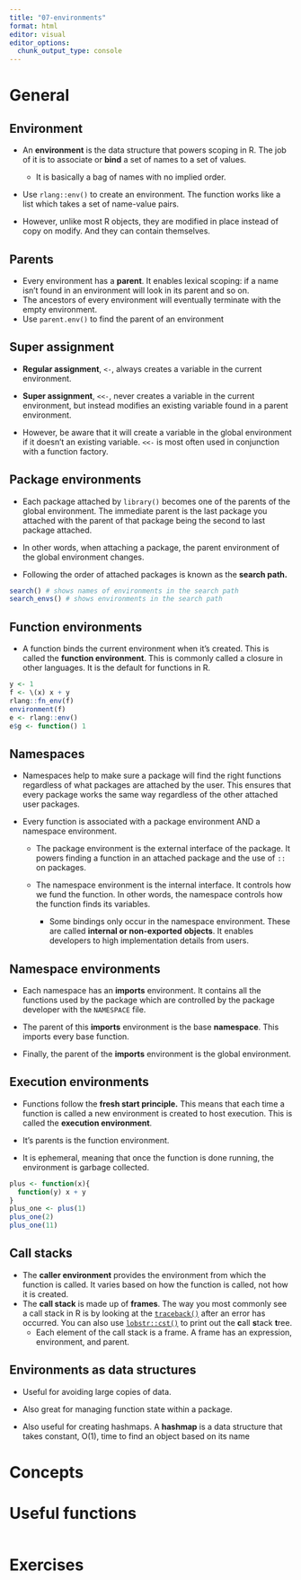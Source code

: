 ```yaml
---
title: "07-environments"
format: html
editor: visual
editor_options: 
  chunk_output_type: console
---
```


# General

## Environment

-   An **environment** is the data structure that powers scoping in R. The job of it is to associate or **bind** a set of names to a set of values.

    -   It is basically a bag of names with no implied order.

-   Use `rlang::env()` to create an environment. The function works like a list which takes a set of name-value pairs.

-   However, unlike most R objects, they are modified in place instead of copy on modify. And they can contain themselves.

## Parents

-   Every environment has a **parent**. It enables lexical scoping: if a name isn't found in an environment will look in its parent and so on.
-   The ancestors of every environment will eventually terminate with the empty environment.
-   Use `parent.env()` to find the parent of an environment

## Super assignment

-   **Regular assignment**, `<-`, always creates a variable in the current environment.

-   **Super assignment**, `<<-`, never creates a variable in the current environment, but instead modifies an existing variable found in a parent environment.

-   However, be aware that it will create a variable in the global environment if it doesn't an existing variable. `<<-` is most often used in conjunction with a function factory.

## Package environments

-   Each package attached by `library()` becomes one of the parents of the global environment. The immediate parent is the last package you attached with the parent of that package being the second to last package attached.

-   In other words, when attaching a package, the parent environment of the global environment changes.

-   Following the order of attached packages is known as the **search path.**

```r
search() # shows names of environments in the search path
search_envs() # shows environments in the search path
```

## Function environments

-   A function binds the current environment when it's created. This is called the **function environment**. This is commonly called a closure in other languages. It is the default for functions in R.

```r
y <- 1
f <- \(x) x + y
rlang::fn_env(f)
environment(f)
e <- rlang::env()
e$g <- function() 1
```

## Namespaces

-   Namespaces help to make sure a package will find the right functions regardless of what packages are attached by the user. This ensures that every package works the same way regardless of the other attached user packages.

-   Every function is associated with a package environment AND a namespace environment.

    -   The package environment is the external interface of the package. It powers finding a function in an attached package and the use of `::` on packages.

    -   The namespace environment is the internal interface. It controls how we fund the function. In other words, the namespace controls how the function finds its variables.

        -   Some bindings only occur in the namespace environment. These are called **internal or non-exported** **objects**. It enables developers to high implementation details from users.

## Namespace environments

-   Each namespace has an **imports** environment. It contains all the functions used by the package which are controlled by the package developer with the `NAMESPACE` file.

-   The parent of this **imports** environment is the base **namespace**. This imports every base function.

-   Finally, the parent of the **imports** environment is the global environment.

## Execution environments

-   Functions follow the **fresh start principle.** This means that each time a function is called a new environment is created to host execution. This is called the **execution environment**.

-   It's parents is the function environment.

-   It is ephemeral, meaning that once the function is done running, the environment is garbage collected.

```r
plus <- function(x){
  function(y) x + y
}
plus_one <- plus(1)
plus_one(2)
plus_one(11)
```

## Call stacks

-   The **caller environment** provides the environment from which the function is called. It varies based on how the function is called, not how it is created.
-   The **call stack** is made up of **frames**. The way you most commonly see a call stack in R is by looking at the [`traceback()`](https://rdrr.io/r/base/traceback.html) after an error has occurred. You can also use [`lobstr::cst()`](https://rdrr.io/pkg/lobstr/man/cst.html) to print out the **c**all **s**tack **t**ree.
    -   Each element of the call stack is a frame. A frame has an expression, environment, and parent.

## Environments as data structures

-   Useful for avoiding large copies of data.

-   Also great for managing function state within a package.

-   Also useful for creating hashmaps. A **hashmap** is a data structure that takes constant, O(1), time to find an object based on its name

# Concepts

# Useful functions

```r

```

# Exercises
